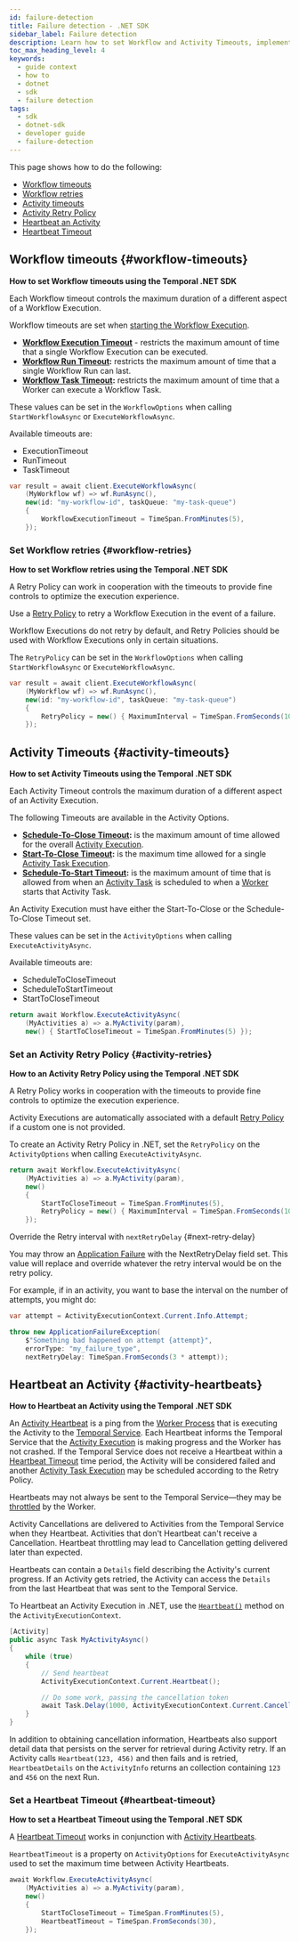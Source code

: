 ```yaml
---
id: failure-detection
title: Failure detection - .NET SDK
sidebar_label: Failure detection
description: Learn how to set Workflow and Activity Timeouts, implement Retry Policies, and manage Activity Heartbeats using the Temporal .NET SDK for efficient Workflow Execution.
toc_max_heading_level: 4
keywords:
  - guide context
  - how to
  - dotnet
  - sdk
  - failure detection
tags:
  - sdk
  - dotnet-sdk
  - developer guide
  - failure-detection
---
```


This page shows how to do the following:

- [Workflow timeouts](#workflow-timeouts)
- [Workflow retries](#workflow-retries)
- [Activity timeouts](#activity-timeouts)
- [Activity Retry Policy](#activity-retries)
- [Heartbeat an Activity](#activity-heartbeats)
- [Heartbeat Timeout](#heartbeat-timeout)

## Workflow timeouts {#workflow-timeouts}

**How to set Workflow timeouts using the Temporal .NET SDK**

Each Workflow timeout controls the maximum duration of a different aspect of a Workflow Execution.

Workflow timeouts are set when [starting the Workflow Execution](#workflow-timeouts).

- **[Workflow Execution Timeout](/encyclopedia/detecting-workflow-failures#workflow-execution-timeout)** - restricts the maximum amount of time that a single Workflow Execution can be executed.
- **[Workflow Run Timeout](/encyclopedia/detecting-workflow-failures#workflow-run-timeout):** restricts the maximum amount of time that a single Workflow Run can last.
- **[Workflow Task Timeout](/encyclopedia/detecting-workflow-failures#workflow-task-timeout):** restricts the maximum amount of time that a Worker can execute a Workflow Task.

These values can be set in the `WorkflowOptions` when calling `StartWorkflowAsync` or `ExecuteWorkflowAsync`.

Available timeouts are:

- ExecutionTimeout
- RunTimeout
- TaskTimeout

```csharp
var result = await client.ExecuteWorkflowAsync(
    (MyWorkflow wf) => wf.RunAsync(),
    new(id: "my-workflow-id", taskQueue: "my-task-queue")
    {
        WorkflowExecutionTimeout = TimeSpan.FromMinutes(5),
    });
```

### Set Workflow retries {#workflow-retries}

**How to set Workflow retries using the Temporal .NET SDK**

A Retry Policy can work in cooperation with the timeouts to provide fine controls to optimize the execution experience.

Use a [Retry Policy](/encyclopedia/retry-policies) to retry a Workflow Execution in the event of a failure.

Workflow Executions do not retry by default, and Retry Policies should be used with Workflow Executions only in certain situations.

The `RetryPolicy` can be set in the `WorkflowOptions` when calling `StartWorkflowAsync` or `ExecuteWorkflowAsync`.

```csharp
var result = await client.ExecuteWorkflowAsync(
    (MyWorkflow wf) => wf.RunAsync(),
    new(id: "my-workflow-id", taskQueue: "my-task-queue")
    {
        RetryPolicy = new() { MaximumInterval = TimeSpan.FromSeconds(10) },
    });
```

## Activity Timeouts {#activity-timeouts}

**How to set Activity Timeouts using the Temporal .NET SDK**

Each Activity Timeout controls the maximum duration of a different aspect of an Activity Execution.

The following Timeouts are available in the Activity Options.

- **[Schedule-To-Close Timeout](/encyclopedia/detecting-activity-failures#schedule-to-close-timeout):** is the maximum amount of time allowed for the overall [Activity Execution](/activities#activity-execution).
- **[Start-To-Close Timeout](/encyclopedia/detecting-activity-failures#start-to-close-timeout):** is the maximum time allowed for a single [Activity Task Execution](/workers#activity-task-execution).
- **[Schedule-To-Start Timeout](/encyclopedia/detecting-activity-failures#schedule-to-start-timeout):** is the maximum amount of time that is allowed from when an [Activity Task](/workers#activity-task) is scheduled to when a [Worker](/workers#worker) starts that Activity Task.

An Activity Execution must have either the Start-To-Close or the Schedule-To-Close Timeout set.

These values can be set in the `ActivityOptions` when calling `ExecuteActivityAsync`.

Available timeouts are:

- ScheduleToCloseTimeout
- ScheduleToStartTimeout
- StartToCloseTimeout

```csharp
return await Workflow.ExecuteActivityAsync(
    (MyActivities a) => a.MyActivity(param),
    new() { StartToCloseTimeout = TimeSpan.FromMinutes(5) });
```

### Set an Activity Retry Policy {#activity-retries}

**How to an Activity Retry Policy using the Temporal .NET SDK**

A Retry Policy works in cooperation with the timeouts to provide fine controls to optimize the execution experience.

Activity Executions are automatically associated with a default [Retry Policy](/encyclopedia/retry-policies) if a custom one is not provided.

To create an Activity Retry Policy in .NET, set the `RetryPolicy` on the `ActivityOptions` when calling `ExecuteActivityAsync`.

```csharp
return await Workflow.ExecuteActivityAsync(
    (MyActivities a) => a.MyActivity(param),
    new()
    {
        StartToCloseTimeout = TimeSpan.FromMinutes(5),
        RetryPolicy = new() { MaximumInterval = TimeSpan.FromSeconds(10) },
    });
```

Override the Retry interval with `nextRetryDelay` {#next-retry-delay}

You may throw an [Application Failure](/references/failures#application-failure) with the NextRetryDelay field set. This value will replace and override whatever the retry interval would be on the retry policy.

For example, if in an activity, you want to base the interval on the number of attempts, you might do:

```csharp
var attempt = ActivityExecutionContext.Current.Info.Attempt;

throw new ApplicationFailureException(
    $"Something bad happened on attempt {attempt}",
    errorType: "my_failure_type",
    nextRetryDelay: TimeSpan.FromSeconds(3 * attempt));
```

## Heartbeat an Activity {#activity-heartbeats}

**How to Heartbeat an Activity using the Temporal .NET SDK**

An [Activity Heartbeat](/encyclopedia/detecting-activity-failures#activity-heartbeat) is a ping from the [Worker Process](/workers#worker-process) that is executing the Activity to the [Temporal Service](/clusters).
Each Heartbeat informs the Temporal Service that the [Activity Execution](/activities#activity-execution) is making progress and the Worker has not crashed.
If the Temporal Service does not receive a Heartbeat within a [Heartbeat Timeout](/encyclopedia/detecting-activity-failures#heartbeat-timeout) time period, the Activity will be considered failed and another [Activity Task Execution](/workers#activity-task-execution) may be scheduled according to the Retry Policy.

Heartbeats may not always be sent to the Temporal Service—they may be [throttled](/encyclopedia/detecting-activity-failures#throttling) by the Worker.

Activity Cancellations are delivered to Activities from the Temporal Service when they Heartbeat. Activities that don't Heartbeat can't receive a Cancellation.
Heartbeat throttling may lead to Cancellation getting delivered later than expected.

Heartbeats can contain a `Details` field describing the Activity's current progress.
If an Activity gets retried, the Activity can access the `Details` from the last Heartbeat that was sent to the Temporal Service.

To Heartbeat an Activity Execution in .NET, use the [`Heartbeat()`](https://dotnet.temporal.io/api/Temporalio.Activities.ActivityExecutionContext.html#Temporalio_Activities_ActivityExecutionContext_Heartbeat_System_Object___) method on the `ActivityExecutionContext`.

```csharp
[Activity]
public async Task MyActivityAsync()
{
    while (true)
    {
        // Send heartbeat
        ActivityExecutionContext.Current.Heartbeat();

        // Do some work, passing the cancellation token
        await Task.Delay(1000, ActivityExecutionContext.Current.CancellationToken);
    }
}
```

In addition to obtaining cancellation information, Heartbeats also support detail data that persists on the server for retrieval during Activity retry.
If an Activity calls `Heartbeat(123, 456)` and then fails and is retried, `HeartbeatDetails` on the `ActivityInfo` returns an collection containing `123` and `456` on the next Run.

### Set a Heartbeat Timeout {#heartbeat-timeout}

**How to set a Heartbeat Timeout using the Temporal .NET SDK**

A [Heartbeat Timeout](/encyclopedia/detecting-activity-failures#heartbeat-timeout) works in conjunction with [Activity Heartbeats](/encyclopedia/detecting-activity-failures#activity-heartbeat).

`HeartbeatTimeout` is a property on `ActivityOptions` for `ExecuteActivityAsync` used to set the maximum time between Activity Heartbeats.

```csharp
await Workflow.ExecuteActivityAsync(
    (MyActivities a) => a.MyActivity(param),
    new()
    {
        StartToCloseTimeout = TimeSpan.FromMinutes(5),
        HeartbeatTimeout = TimeSpan.FromSeconds(30),
    });
```
